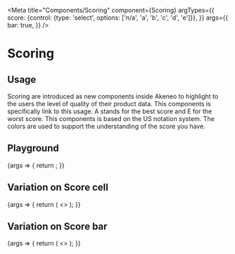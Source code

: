 
<Meta
  title="Components/Scoring"
  component={Scoring}
  argTypes={{
    score: {control: {type: 'select', options: ['n/a', 'a', 'b', 'c', 'd', 'e']}},
  }}
  args={{
    bar: true,
  }}
/>

# Scoring

## Usage

Scoring are introduced as new components inside Akeneo to highlight to the users the level of quality of their product data. This components is specifically link to this usage. A stands for the best score and E for the worst score. This components is based on the US notation system. The colors are used to support the understanding of the score you have.

## Playground

<Canvas>
  <Story name="Standard">
    {args => {
      return <Scoring {...args} />;
    }}
  </Story>
</Canvas>

<ArgsTable story="Standard" />

## Variation on Score cell

<Canvas>
  <Story name="ScoreCell">
    {args => {
      return (
        <>
          <Scoring {...args} score="n/a" bar={false} />
          <Scoring {...args} score="a" bar={false} />
          <Scoring {...args} score="b" bar={false} />
          <Scoring {...args} score="c" bar={false} />
          <Scoring {...args} score="d" bar={false} />
          <Scoring {...args} score="e" bar={false} />
        </>
      );
    }}
  </Story>
</Canvas>

## Variation on Score bar

<Canvas>
  <Story name="ScoreBar">
    {args => {
      return (
        <>
          <Scoring {...args} bar />
          <Scoring {...args} score="a" bar={true} />
          <Scoring {...args} score="b" bar={true} />
          <Scoring {...args} score="c" bar={true} />
          <Scoring {...args} score="d" bar={true} />
          <Scoring {...args} score="e" bar={true} />
        </>
      );
    }}
  </Story>
</Canvas>

